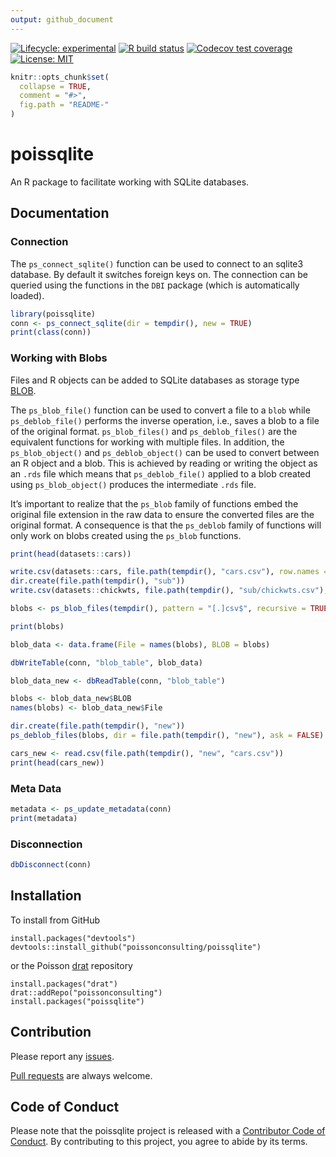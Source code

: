 ```yaml
---
output: github_document
---
```


<!-- README.md is generated from README.Rmd. Please edit that file -->

[![Lifecycle: experimental](https://img.shields.io/badge/lifecycle-experimental-orange.svg)](https://lifecycle.r-lib.org/articles/stages.html#experimental)
[![R build status](https://github.com/poissonconsulting/poissqlite/workflows/R-CMD-check/badge.svg)](https://github.com/poissonconsulting/poissqlite/actions)
[![Codecov test coverage](https://codecov.io/gh/poissonconsulting/poissqlite/branch/master/graph/badge.svg)](https://codecov.io/gh/poissonconsulting/poissqlite?branch=master)
[![License: MIT](https://img.shields.io/badge/License-MIT-blue.svg)](https://opensource.org/licenses/MIT)

```r
knitr::opts_chunk$set(
  collapse = TRUE,
  comment = "#>",
  fig.path = "README-"
)
```

# poissqlite

An R package to facilitate working with SQLite databases.

## Documentation

### Connection

The `ps_connect_sqlite()` function can be used to connect to an sqlite3 database.
By default it switches foreign keys on.
The connection can be queried using the functions in the `DBI` package (which is automatically loaded).

```r
library(poissqlite)
conn <- ps_connect_sqlite(dir = tempdir(), new = TRUE)
print(class(conn))
```

### Working with Blobs

Files and R objects can be added to SQLite databases as storage type [BLOB](https://sqlite.org/datatype3.html).

The `ps_blob_file()` function can be used to convert a file to a `blob` while `ps_deblob_file()` performs the inverse operation, i.e., saves a blob to a file of the original format. `ps_blob_files()` and  `ps_deblob_files()` are the equivalent functions for working with multiple files.
In addition, the `ps_blob_object()` and `ps_deblob_object()` can be used to convert between an R object and a blob. This is achieved by reading or writing the object as an `.rds` file which means that `ps_deblob_file()` applied to a blob created using `ps_blob_object()` produces the intermediate `.rds` file.

It's important to realize that the `ps_blob` family of functions embed the original file extension in the raw data to ensure the converted files are the original format. A consequence is that the `ps_deblob` family of functions will only work on blobs created using the `ps_blob` functions.

```r
print(head(datasets::cars))

write.csv(datasets::cars, file.path(tempdir(), "cars.csv"), row.names = FALSE)
dir.create(file.path(tempdir(), "sub"))
write.csv(datasets::chickwts, file.path(tempdir(), "sub/chickwts.csv"), row.names = FALSE)

blobs <- ps_blob_files(tempdir(), pattern = "[.]csv$", recursive = TRUE)

print(blobs)

blob_data <- data.frame(File = names(blobs), BLOB = blobs)

dbWriteTable(conn, "blob_table", blob_data)

blob_data_new <- dbReadTable(conn, "blob_table")

blobs <- blob_data_new$BLOB
names(blobs) <- blob_data_new$File 

dir.create(file.path(tempdir(), "new"))
ps_deblob_files(blobs, dir = file.path(tempdir(), "new"), ask = FALSE)

cars_new <- read.csv(file.path(tempdir(), "new", "cars.csv")) 
print(head(cars_new))
```

### Meta Data
```r
metadata <- ps_update_metadata(conn)
print(metadata)
```

### Disconnection

```r
dbDisconnect(conn)
```

## Installation

To install from GitHub
```
install.packages("devtools")
devtools::install_github("poissonconsulting/poissqlite")
```

or the Poisson [drat](https://github.com/poissonconsulting/drat) repository

```
install.packages("drat")
drat::addRepo("poissonconsulting")
install.packages("poissqlite")
```

## Contribution

Please report any [issues](https://github.com/poissonconsulting/poissqlite/issues).

[Pull requests](https://github.com/poissonconsulting/poissqlite/pulls) are always welcome.

## Code of Conduct

Please note that the poissqlite project is released with a [Contributor Code of Conduct](https://contributor-covenant.org/version/2/0/CODE_OF_CONDUCT.html). By contributing to this project, you agree to abide by its terms.

